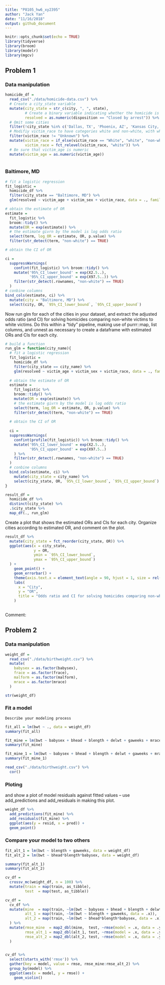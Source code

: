 ```yaml
---
title: "P8105_hw6_xy2395"
author: "Jack Yan"
date: "11/16/2018"
output: github_document
---
```


```r
knitr::opts_chunk$set(echo = TRUE)
library(tidyverse)
library(broom)
library(modelr)
library(mgcv)
```


## Problem 1

### Data manipulation
 
```r
homicide_df = 
  read_csv("./data/homicide-data.csv") %>% 
  # Create a city_state variable
  mutate(city_state = str_c(city, ", ", state),
         # Create a binary variable indicating whether the homicide is solved
         resolved = as.numeric(disposition == "Closed by arrest")) %>% 
  # Omit some cities
  filter(!city_state %in% c('Dallas, TX', 'Phoenix, AZ', 'Kansas City, MO', 'Tulsa, AL')) %>% 
  # Modifiy victim_race to have categories white and non-white, with white as the reference category. 
  filter(victim_race != "Unknown") %>% 
  mutate(victim_race = if_else(victim_race == "White", "white", "non-white"),
         victim_race = fct_relevel(victim_race, "white")) %>%
  # Be sure that victim_age is numeric
  mutate(victim_age = as.numeric(victim_age))
  
```

### Baltimore, MD


```r
# fit a logistic regression
fit_logistic = 
  homicide_df %>% 
  filter(city_state == "Baltimore, MD") %>% 
  glm(resolved ~ victim_age + victim_sex + victim_race, data = ., family = binomial())

# obtain the estimate of OR
estimate =
  fit_logistic %>% 
  broom::tidy() %>% 
  mutate(OR = exp(estimate)) %>%
  # the estimate givrn by the model is log odds ratio
  select(term, log_OR = estimate, OR, p.value) %>% 
  filter(str_detect(term, "non-white") == TRUE)

# obtain the CI of OR

ci =
  suppressWarnings(
    confint(fit_logistic) %>% broom::tidy() %>% 
    mutate('95%_CI_lower_bound' = exp(X2.5..),
           '95%_CI_upper_bound' = exp(X97.5..)) %>% 
    filter(str_detect(.rownames, "non-white") == TRUE)
  )
# conbine columns 
bind_cols(estimate, ci) %>% 
  mutate(city = "Baltimore, MD") %>% 
  select(city, OR, `95%_CI_lower_bound`, `95%_CI_upper_bound`)
```

Now run glm for each of the cities in your dataset, and extract the adjusted odds ratio (and CI) for solving homicides comparing non-white victims to white victims. Do this within a “tidy” pipeline, making use of purrr::map, list columns, and unnest as necessary to create a dataframe with estimated ORs and CIs for each city.

```r
# build a function
run_glm = function(city_name){
  # fit a logistic regression
  fit_logistic = 
    homicide_df %>% 
    filter(city_state == city_name) %>% 
    glm(resolved ~ victim_age + victim_sex + victim_race, data = ., family = binomial())
  
  # obtain the estimate of OR
  estimate =
    fit_logistic %>% 
    broom::tidy() %>% 
    mutate(OR = exp(estimate)) %>%
    # the estimate givrn by the model is log odds ratio
    select(term, log_OR = estimate, OR, p.value) %>% 
    filter(str_detect(term, "non-white") == TRUE)
  
  # obtain the CI of OR
  
  ci =
  suppressWarnings(
    confint(profile(fit_logistic)) %>% broom::tidy() %>% 
    mutate('95%_CI_lower_bound' = exp(X2.5..),
           '95%_CI_upper_bound' = exp(X97.5..)
    ) %>% 
    filter(str_detect(.rownames, "non-white") == TRUE)
  )
  # conbine columns 
  bind_cols(estimate, ci) %>% 
    mutate(city_state = city_name) %>% 
    select(city_state, OR, `95%_CI_lower_bound`, `95%_CI_upper_bound`)
}
```

```r
result_df = 
  homicide_df %>% 
  distinct(city_state) %>% 
  .$city_state %>% 
  map_df(., run_glm) 
```

Create a plot that shows the estimated ORs and CIs for each city. Organize cities according to estimated OR, and comment on the plot.

```r
result_df %>% 
  mutate(city_state = fct_reorder(city_state, OR)) %>% 
  ggplot(aes(x = city_state, 
             y = OR, 
             ymin = `95%_CI_lower_bound`, 
             ymax = `95%_CI_upper_bound`)
  ) +
    geom_point() +
    geom_errorbar() +
    theme(axis.text.x = element_text(angle = 90, hjust = 1, size = rel(0.8))) +
    labs(
      x = "City",
      y = "OR",
      title = "Odds ratio and CI for solving homicides comparing non-white victims to white victims"
    )
  
```

Comment:


## Problem 2

### Data manipulation

```r
weight_df = 
  read_csv("./data/birthweight.csv") %>% 
  mutate(
    babysex = as.factor(babysex),
    frace = as.factor(frace),
    malform = as.factor(malform),
    mrace = as.factor(mrace)
  )

str(weight_df)
```

### Fit a model

`Describe your modeling process` 

```r
fit_all = lm(bwt ~ ., data = weight_df)
summary(fit_all)

fit_mine = lm(bwt ~ babysex + bhead + blength + delwt + gaweeks + mrace + smoken, data = weight_df)
summary(fit_mine)

fit_mine_1 = lm(bwt ~ babysex + bhead + blength + delwt + gaweeks + mrace + smoken + bhead*babysex + blength*babysex + bhead*blength*babysex, data = weight_df)
summary(fit_mine_1)

read_csv("./data/birthweight.csv") %>%  
  cor()
```

### Ploting

and show a plot of model residuals against fitted values – use add_predictions and add_residuals in making this plot.

```r

weight_df %>% 
  add_predictions(fit_mine) %>%
  add_residuals(fit_mine) %>%
  ggplot(aes(y = resid, x = pred)) + 
  geom_point() 

```

### Compare your model to two others

```r
fit_alt_1 = lm(bwt ~ blength + gaweeks, data = weight_df)
fit_alt_2 = lm(bwt ~ bhead*blength*babysex, data = weight_df)

summary(fit_alt_1)
summary(fit_alt_2)
```

```r
cv_df = 
  crossv_mc(weight_df, n = 100) %>% 
  mutate(train = map(train, as_tibble),
         test  = map(test, as_tibble))

cv_df = 
  cv_df %>% 
  mutate(mine  = map(train, ~lm(bwt ~ babysex + bhead + blength + delwt + gaweeks + mrace + smoken, data = .x)),
         alt_1 = map(train, ~lm(bwt ~ blength + gaweeks, data = .x)),
         alt_2 = map(train, ~lm(bwt ~ bhead*blength*babysex, data = .x))
  ) %>% 
  mutate(rmse_mine  = map2_dbl(mine,  test, ~rmse(model = .x, data = .y)),
         rmse_alt_1 = map2_dbl(alt_1, test, ~rmse(model = .x, data = .y)),
         rmse_alt_2 = map2_dbl(alt_2, test, ~rmse(model = .x, data = .y))
  )
           
```

```r
cv_df %>% 
  select(starts_with('rmse')) %>% 
  gather(key = model, value = rmse, rmse_mine:rmse_alt_2) %>% 
  group_by(model) %>% 
  ggplot(aes(x = model, y = rmse)) +
    geom_violin()
```

